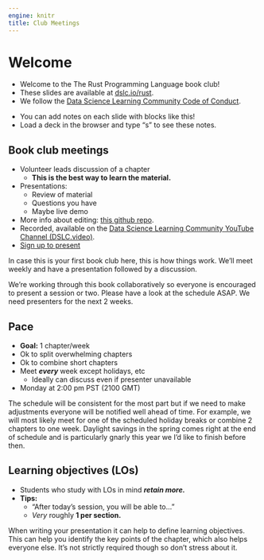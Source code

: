 ```yaml
---
engine: knitr
title: Club Meetings
---
```


# Welcome

- Welcome to the The Rust Programming Language book club! 
- These slides are available at [dslc.io/rust](https://dslc.io/rust).
- We follow the [Data Science Learning Community Code of Conduct](https://dslc.io/code_of_conduct.html).

::: notes
- You can add notes on each slide with blocks like this!
- Load a deck in the browser and type "s" to see these notes.
:::

## Book club meetings

-   Volunteer leads discussion of a chapter
    -   **This is the best way to learn the material.**
-   Presentations: 
    -   Review of material
    -   Questions you have
    -   Maybe live demo
-   More info about editing: [this github repo](https://github.com/r4ds/bookclub-rust).
-   Recorded, available on the [Data Science Learning Community YouTube Channel (DSLC.video)](http://dslc.video).
- [Sign up to present](https://docs.google.com/spreadsheets/d/1MbPzQ8hhM9Oi198_cj9w6cdtbsG9-eTAqv_W7_KFkYA/edit?gid=0#gid=0)

::: {.notes}
In case this is your first book club here, this is how things work.
We'll meet weekly and have a presentation followed by a discussion.

We're working through this book collaboratively so everyone is encouraged to present a session or two.
Please have a look at the schedule ASAP.
We need presenters for the next 2 weeks.
:::

## Pace

-   **Goal:** 1 chapter/week
-   Ok to split overwhelming chapters
-   Ok to combine short chapters
-   Meet ***every*** week except holidays, etc
    -   Ideally can discuss even if presenter unavailable
- Monday at 2:00 pm PST (2100 GMT)

::: {.notes}
The schedule will be consistent for the most part but if we need to make adjustments everyone will be notified well ahead of time.
For example, we will most likely meet for one of the scheduled holiday breaks or combine 2 chapters to one week.
Daylight savings in the spring comes right at the end of schedule and is particularly gnarly this year we I'd like to finish before then.
:::

## Learning objectives (LOs)

-   Students who study with LOs in mind ***retain more.***
-   **Tips:**
    -   "After today's session, you will be able to..."
    -   *Very* roughly **1 per section.**

::: {.notes}
When writing your presentation it can help to define learning objectives.
This can help you identify the key points of the chapter, which also helps everyone else.
It's not strictly required though so don't stress about it.
:::
